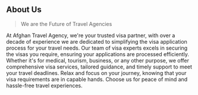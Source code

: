 ## About Us

> We are the Future of Travel Agencies

At Afghan Travel Agency, we're your trusted visa partner, with over a decade of experience we are dedicated to simplifying the visa application process for your travel needs. Our team of visa experts excels in securing the visas you require, ensuring your applications are processed efficiently. Whether it's for medical, tourism, business, or any other purpose, we offer comprehensive visa services, tailored guidance, and timely support to meet your travel deadlines. Relax and focus on your journey, knowing that your visa requirements are in capable hands. Choose us for peace of mind and hassle-free travel experiences.